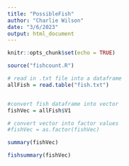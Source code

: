 ```yaml
---
title: "PossibleFish"
author: "Charlie Wilson"
date: "3/6/2023"
output: html_document
---
```


```r
knitr::opts_chunk$set(echo = TRUE)

source("fishcount.R")

# read in .txt file into a dataframe
allFish = read.table("fish.txt")


#convert fish dataframe into vector
fishVec = allFish$V1

# convert vector into factor values
#fishVec = as.factor(fishVec)

summary(fishVec)

fishsummary(fishVec)
```
